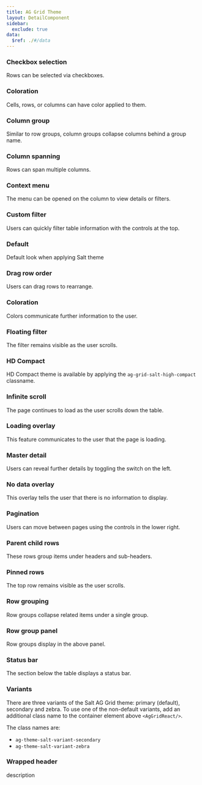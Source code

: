 ```yaml
---
title: AG Grid Theme
layout: DetailComponent
sidebar:
  exclude: true
data:
  $ref: ./#/data
---
```


<AGThemeProvider>
<LivePreviewControls>
<LivePreview componentName="ag-grid-theme" exampleName="CheckboxSelection" >

### Checkbox selection

Rows can be selected via checkboxes.

</LivePreview>
<LivePreview componentName="ag-grid-theme" exampleName="Coloration" >

### Coloration

Cells, rows, or columns can have color applied to them.

</LivePreview>
<LivePreview componentName="ag-grid-theme" exampleName="ColumnGroup" >

### Column group

Similar to row groups, column groups collapse columns behind a group name.

</LivePreview>
<LivePreview componentName="ag-grid-theme" exampleName="ColumnSpanning" >

### Column spanning

Rows can span multiple columns.

</LivePreview>
<LivePreview componentName="ag-grid-theme" exampleName="ContextMenu" >

### Context menu

The menu can be opened on the column to view details or filters.

</LivePreview>
<LivePreview componentName="ag-grid-theme" exampleName="CustomFilter" >

### Custom filter

Users can quickly filter table information with the controls at the top.

</LivePreview>
<LivePreview componentName="ag-grid-theme" exampleName="Default" >

### Default

Default look when applying Salt theme

</LivePreview>
<LivePreview componentName="ag-grid-theme" exampleName="DragRowOrder" >

### Drag row order

Users can drag rows to rearrange.

</LivePreview>
<LivePreview componentName="ag-grid-theme" exampleName="Coloration" >

### Coloration

Colors communicate further information to the user.

</LivePreview>
<LivePreview componentName="ag-grid-theme" exampleName="FloatingFilter" >

### Floating filter

The filter remains visible as the user scrolls.

</LivePreview>
<LivePreview componentName="ag-grid-theme" exampleName="HDCompact" >

### HD Compact

HD Compact theme is available by applying the `ag-grid-salt-high-compact` classname.

</LivePreview>
<LivePreview componentName="ag-grid-theme" exampleName="InfiniteScroll" >

### Infinite scroll

The page continues to load as the user scrolls down the table.

</LivePreview>
<LivePreview componentName="ag-grid-theme" exampleName="LoadingOverlay" >

### Loading overlay

This feature communicates to the user that the page is loading.

</LivePreview>
<LivePreview componentName="ag-grid-theme" exampleName="MasterDetail" >

### Master detail

Users can reveal further details by toggling the switch on the left.

</LivePreview>
<LivePreview componentName="ag-grid-theme" exampleName="NoDataOverlay" >

### No data overlay

This overlay tells the user that there is no information to display.

</LivePreview>
<LivePreview componentName="ag-grid-theme" exampleName="Pagination" >

### Pagination

Users can move between pages using the controls in the lower right.

</LivePreview>
<LivePreview componentName="ag-grid-theme" exampleName="ParentChildRows" >

### Parent child rows

These rows group items under headers and sub-headers.

</LivePreview>
<LivePreview componentName="ag-grid-theme" exampleName="PinnedRows" >

### Pinned rows

The top row remains visible as the user scrolls.

</LivePreview>
<LivePreview componentName="ag-grid-theme" exampleName="RowGrouping" >

### Row grouping

Row groups collapse related items under a single group.

</LivePreview>
<LivePreview componentName="ag-grid-theme" exampleName="RowGroupPanel" >

### Row group panel

Row groups display in the above panel.

</LivePreview>
<LivePreview componentName="ag-grid-theme" exampleName="StatusBar" >

### Status bar

The section below the table displays a status bar.

</LivePreview>
<LivePreview componentName="ag-grid-theme" exampleName="Variants" >

### Variants

There are three variants of the Salt AG Grid theme: primary (default), secondary and zebra. To use one of the non-default variants, add an additional class name to the container element above `<AgGridReact/>`.

The class names are:

- `ag-theme-salt-variant-secondary`
- `ag-theme-salt-variant-zebra`

</LivePreview>
<LivePreview componentName="ag-grid-theme" exampleName="WrappedHeader" >

### Wrapped header

description

</LivePreview>
</LivePreviewControls>
</AGThemeProvider>
